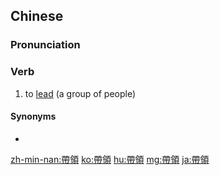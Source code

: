 ==Chinese==
{{zh-forms|s=带领}}

===Pronunciation===
{{zh-pron
|m=dàilǐng
|c=daai3 leng5
|h=pfs=tai-liâng
|mn=tòa-niá/tài-léng/tài-niá
|ma=Zh-dàiling.ogg
|cat=v
}}

===Verb===
{{zh-verb}}

# to [[lead]] (a group of people)

====Synonyms====
* {{zh-l|率領}}

{{zh-cat|Intermediate}}

[[zh-min-nan:帶領]]
[[ko:帶領]]
[[hu:帶領]]
[[mg:帶領]]
[[ja:帶領]]
